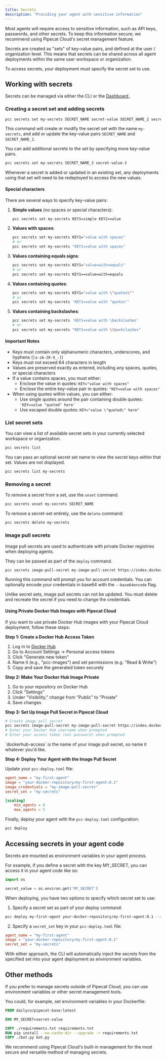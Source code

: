 ```yaml
---
title: Secrets
description: "Providing your agent with sensitive information"
---
```


Most agents will require access to sensitive information, such as API keys, passwords, and other secrets.
To keep this information secure, we recommend using Pipecat Cloud's secret management feature.

Secrets are created as "sets" of key-value pairs, and defined at the user / organization level.
This means that secrets can be shared across all agent deployments within the same user workspace or organization.

To access secrets, your deployment must specify the secret set to use.

## Working with secrets

Secrets can be managed via either the CLI or the [Dashboard <Icon icon="arrow-up-right-from-square" iconType="solid" />](https://pipecat.daily.co).

### Creating a secret set and adding secrets

```bash
pcc secrets set my-secrets SECRET_NAME secret-value SECRET_NAME_2 secret-value-2
```

This command will create or modify the secret set with the name `my-secrets`, and add or update the key-value pairs `SECRET_NAME` and `SECRET_NAME_2`.

You can add additional secrets to the set by specifying more key-value pairs.

```bash
pcc secrets set my-secrets SECRET_NAME_3 secret-value-3
```

<Info>
  Whenever a secret is added or updated in an existing set, any deployments
  using that set will need to be redeployed to access the new values.
</Info>

#### Special characters

There are several ways to specify key-value pairs:

1. **Simple values** (no spaces or special characters):

   ```bash
   pcc secrets set my-secrets KEY1=simple KEY2=value
   ```

2. **Values with spaces**:

   ```bash
   pcc secrets set my-secrets KEY1="value with spaces"
   # or
   pcc secrets set my-secrets "KEY1=value with spaces"
   ```

3. **Values containing equals signs**:

   ```bash
   pcc secrets set my-secrets KEY1="value=with=equals"
   # or
   pcc secrets set my-secrets KEY1==value=with=equals
   ```

4. **Values containing quotes**:

   ```bash
   pcc secrets set my-secrets KEY1="value with \"quotes\""
   # or
   pcc secrets set my-secrets 'KEY1=value with "quotes"'
   ```

5. **Values containing backslashes**:
   ```bash
   pcc secrets set my-secrets 'KEY1=value with \backslashes'
   # or
   pcc secrets set my-secrets "KEY1=value with \\backslashes"
   ```

#### Important Notes

- Keys must contain only alphanumeric characters, underscores, and hyphens (`[a-zA-Z0-9_-]`)
- Keys must not exceed 64 characters in length
- Values are preserved exactly as entered, including any spaces, quotes, or special characters
- If a value contains spaces, you must either:
  - Enclose the value in quotes: `KEY="value with spaces"`
  - Enclose the entire key-value pair in quotes: `"KEY=value with spaces"`
- When using quotes within values, you can either:
  - Use single quotes around the pair containing double quotes: `'KEY=value "quoted" here'`
  - Use escaped double quotes: `KEY="value \"quoted\" here"`

### List secret sets

You can view a list of available secret sets in your currently selected workspace or organization.

```bash
pcc secrets list
```

You can pass an optional secret set name to view the secret keys within that set. Values are not displayed.

```bash
pcc secrets list my-secrets
```

### Removing a secret

To remove a secret from a set, use the `unset` command.

```bash
pcc secrets unset my-secrets SECRET_NAME
```

To remove a secret-set entirely, use the `delete` command:

```bash
pcc secrets delete my-secrets
```

### Image pull secrets

Image pull secrets are used to authenticate with private Docker registries when deploying agents.

They can be passed as part of the `deploy` command.

```bash
pcc secrets image-pull-secret my-image-pull-secret https://index.docker.io/v1/
```

Running this command will prompt you for account credentials.
You can optionally encode your credentials in base64 with the `--base64encode` flag.

<Warning>
  Unlike secret sets, image pull secrets can not be updated. You must delete and
  recreate the secret if you need to change the credentials.
</Warning>

#### Using Private Docker Hub Images with Pipecat Cloud

If you want to use private Docker Hub images with your Pipecat Cloud deployment, follow these steps:

**Step 1: Create a Docker Hub Access Token**

1. Log in to [Docker Hub](https://hub.docker.com)
2. Go to Account Settings → Personal access tokens
3. Click "Generate new token"
4. Name it (e.g., "pcc-images") and set permissions (e.g. "Read & Write")
5. Copy and save the generated token securely

**Step 2: Make Your Docker Hub Image Private**

1. Go to your repository on Docker Hub
2. Click "Settings"
3. Under "Visibility," change from "Public" to "Private"
4. Save changes

**Step 3: Set Up Image Pull Secret in Pipecat Cloud**

```bash
# Create image pull secret
pcc secrets image-pull-secret my-image-pull-secret https://index.docker.io/v1/
# Enter your Docker Hub username when prompted
# Enter your access token (not password) when prompted
```

<Info>
  `dockerhub-access` is the name of your image pull secret, so name it whatever
  you'd like.
</Info>

**Step 4: Deploy Your Agent with the Image Pull Secret**

Update your `pcc-deploy.toml` file:

```toml
agent_name = "my-first-agent"
image = "your-docker-repository/my-first-agent:0.1"
image_credentials = "my-image-pull-secret"
secret_set = "my-secrets"

[scaling]
	min_agents = 0
	max_agents = 5
```

Finally, deploy your agent with the `pcc-deploy.toml` configuration:

```bash
pcc deploy
```

## Accessing secrets in your agent code

Secrets are mounted as environment variables in your agent process.

For example, if you define a secret with the key MY_SECRET, you can access it in your agent code like so:

```python
import os

secret_value = os.environ.get('MY_SECRET')
```

When deploying, you have two options to specify which secret set to use:

1. Specify a secret set as part of your deploy command:

```bash
pcc deploy my-first-agent your-docker-repository/my-first-agent:0.1 --secrets my-secrets
```

2. Specify a `secret_set` key in your `pcc-deploy.toml` file:

```toml
agent_name = "my-first-agent"
image = "your-docker-repository/my-first-agent:0.1"
secret_set = "my-secrets"
```

With either approach, the CLI will automatically inject the secrets from the specified set into your agent deployment as environment variables.

## Other methods

If you prefer to manage secrets outside of Pipecat Cloud, you can use environment variables or other secret management tools.

You could, for example, set environment variables in your Dockerfile:

```dockerfile
FROM dailyco/pipecat-base:latest

ENV MY_SECRET=secret-value

COPY ./requirements.txt requirements.txt
RUN pip install --no-cache-dir --upgrade -r requirements.txt
COPY ./bot.py bot.py
```

We recommend using Pipecat Cloud's built-in management for the most secure and versatile method of managing secrets.
